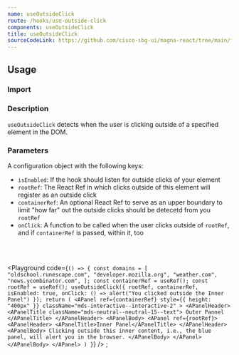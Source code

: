 ```yaml
---
name: useOutsideClick
route: /hooks/use-outside-click
components: useOutsideClick
title: useOutsideClick
sourceCodeLink: https://github.com/cisco-sbg-ui/magna-react/tree/main/framework/hooks/useOutsideClick
---
```


## Usage

### Import

<ComponentImport components="useOutsideClick" />

### Description

`useOutsideClick` detects when the user is clicking outside of a specified element in the DOM.

### Parameters

A configuration object with the following keys:

- `isEnabled`: If the hook should listen for outside clicks of your element
- `rootRef`: The React Ref in which clicks outside of this element will register as an outside click
- `containerRef`: An optional React Ref to serve as an upper boundary to limit "how far" out the outside clicks should be detecetd from you `rootRef`
- `onClick`: A function to be called when the user clicks outside of `rootRef`, and if `containerRef` is passed, within it, too

<br />
<br />

<Playground
  code={`() => {
    const domains = [
      "oldschool.runescape.com",
      "developer.mozilla.org",
      "weather.com",
      "news.ycombinator.com",
    ];
    const containerRef = useRef();
    const rootRef = useRef();
    useOutsideClick({
      rootRef,
      containerRef,
      isEnabled: true,
      onClick: () => alert("You clicked outside the Inner Panel")
    });
    return (
      <APanel
        ref={containerRef}
        style={{ height: "400px" }}
        className="mds-interactive--interactive-2"
      >
        <APanelHeader>
          <APanelTitle className="mds-neutral--neutral-15--text">
            Outer Pannel
          </APanelTitle>
        </APanelHeader>
        <APanelBody>
          <APanel ref={rootRef}>
            <APanelHeader>
              <APanelTitle>Inner Panel</APanelTitle>
            </APanelHeader>
            <APanelBody>
              Clicking outside this inner content, i.e., the blue panel, will alert
              you in the browser.
            </APanelBody>
          </APanel>
        </APanelBody>
      </APanel>
    )
}`}
/>
;
